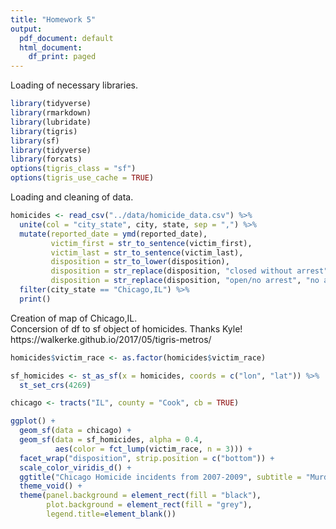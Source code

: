 ```yaml
---
title: "Homework 5"
output:
  pdf_document: default
  html_document:
    df_print: paged
---
```

Loading of necessary libraries.
```r
library(tidyverse)
library(rmarkdown)
library(lubridate)
library(tigris)
library(sf)
library(tidyverse)
library(forcats)
options(tigris_class = "sf")
options(tigris_use_cache = TRUE)
```
Loading and cleaning of data. 
```r
homicides <- read_csv("../data/homicide_data.csv") %>% 
  unite(col = "city_state", city, state, sep = ",") %>% 
  mutate(reported_date = ymd(reported_date),
         victim_first = str_to_sentence(victim_first),
         victim_last = str_to_sentence(victim_last),
         disposition = str_to_lower(disposition),
         disposition = str_replace(disposition, "closed without arrest", "no arrest"),
         disposition = str_replace(disposition, "open/no arrest", "no arrest")) %>% 
  filter(city_state == "Chicago,IL") %>% 
  print()
```
Creation of map of Chicago,IL.  
Concersion of df to sf object of homicides.
Thanks Kyle! https://walkerke.github.io/2017/05/tigris-metros/  
```r
homicides$victim_race <- as.factor(homicides$victim_race) 

sf_homicides <- st_as_sf(x = homicides, coords = c("lon", "lat")) %>% 
  st_set_crs(4269) 

chicago <- tracts("IL", county = "Cook", cb = TRUE)

ggplot() +
  geom_sf(data = chicago) +
  geom_sf(data = sf_homicides, alpha = 0.4, 
          aes(color = fct_lump(victim_race, n = 3))) +
  facet_wrap("disposition", strip.position = c("bottom")) +
  scale_color_viridis_d() +
  ggtitle("Chicago Homicide incidents from 2007-2009", subtitle = "Murders separated by successful arrest or not") +
  theme_void() +
  theme(panel.background = element_rect(fill = "black"),
        plot.background = element_rect(fill = "grey"),
        legend.title=element_blank()) 
```

